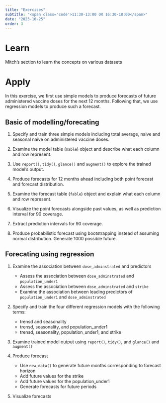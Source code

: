 ```yaml
---
title: "Exercises"
subtitle: "<span class='code'>11:30-13:00 OR 16:30-18:00</span>"
date: "2023-10-25"
order: 3
---
```


# Learn

Mitch's section to learn the concepts on various datasets

# Apply

In this exercise, we first use simple models to produce forecasts of future administered vaccine doses for the next 12 months. Following that, we use regression models to produce such a forecast.

:::{.callout-caution}
## Basic of modelling/forecating
1. Specify and train three simple models including total average, naive and seasonal naive on administered vaccine doses.

2. Examine the model table (`mable`) object and describe what each column and row represent.

3. Use `report()`, `tidy()`, `glance()` and `augment()` to explore the trained model's output.

4. Produce forecasts for 12 months ahead including both point forecast and forecast distribution.

5. Examine the forecast table (`fable`) object and explain what each column and row represent.

6. Visualize the point forecasts alongside past values, as well as prediction interval for $90%$ coverage.

7. Extract prediction intervals for $90%$ coverage.

8. Produce probabilistic forecast using bootstrapping instead of assuming normal distribution. Generate 1000 possible future.
:::


:::{.callout-caution}
## Forecating using regression
1. Examine the association between `dose_adminstrated` and predictors

    - Assess the association between `dose_adminstrated` and `population_under1`
    - Assess the association between `dose_adminstrated` and `strike`
    - Examine the association between leading predictors of `population_under1` and `dose_adminstrated`

2. Specify and train the four different regression models with the following terms:

    - trensd and seasonality
    - trensd, seasonality, and population_under1
    - trensd, seasonality, population_under1, and strike

3. Examine trained model output using `report()`, `tidy()`, and `glance()` and `augment()`

4. Produce forecast

    - Use `new_data()` to generate future months corresponding to forecast horizon
    - Add future values for the strike
    - Add future values for the population_under1 
    - Generate forecasts for future periods
5. Visualize forecasts
:::